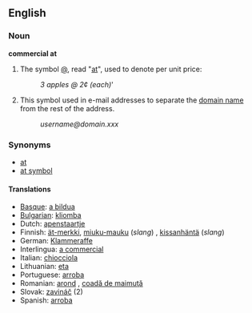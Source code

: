 ==English==
===Noun===
'''commercial at'''

#The symbol [[@]], read "[[at]]", used to denote per unit price:
#:''3 apples @ 2¢ (each)'''
#This symbol used in e-mail addresses to separate the [[domain name]] from the rest of the address.
#:''username@domain.xxx''

===Synonyms===
*[[at]]
*[[at symbol]]

====Translations====
*[[Basque]]: [[a bildua]]
*[[Bulgarian]]: [[kliomba]]
*Dutch: [[apenstaartje]] <!--belongs under Dutch entry (literally "ape tail") -->
*Finnish: [[ät-merkki]], [[miuku-mauku]] (''slang'') <!--belongs under Finnish entry ("the miaow sign")-->, [[kissanhäntä]] (''slang'') <!--belongs under Finnish entry literally "cat’s tail") -->
*German: [[Klammeraffe]]
*Interlingua: [[a commercial]]
*Italian: [[chiocciola]] {{f}} 
*Lithuanian: [[eta]]
*Portuguese: [[arroba]] {{f}}
*Romanian: [[arond]] {{n}}, [[coadă de maimuţă]] {{f}} <!--belongs under Romanian entry (literally "monkey-tail") -->
*Slovak: [[zavináč]] {{m}} (2)
*Spanish: [[arroba]] {{f}}